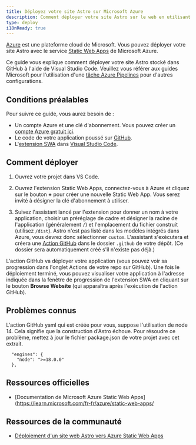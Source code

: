 ```yaml
---
title: Déployez votre site Astro sur Microsoft Azure
description: Comment déployer votre site Astro sur le web en utilisant Microsoft Azure.
type: deploy
i18nReady: true
---
```


[Azure](https://azure.microsoft.com/) est une plateforme cloud de Microsoft. Vous pouvez déployer votre site Astro avec le service [Static Web Apps](https://aka.ms/staticwebapps) de Microsoft Azure.

Ce guide vous explique comment déployer votre site Astro stocké dans GitHub à l'aide de Visual Studio Code. Veuillez vous référer aux guides Microsoft pour l'utilisation d'une [tâche Azure Pipelines](https://learn.microsoft.com/en-us/azure/devops/pipelines/tasks/reference/azure-static-web-app-v0?view=azure-pipelines) pour d'autres configurations.

## Conditions préalables
Pour suivre ce guide, vous aurez besoin de :

- Un compte Azure et une clé d'abonnement. Vous pouvez créer un [compte Azure gratuit ici](https://azure.microsoft.com/free).
- Le code de votre application poussé sur [GitHub](https://github.com/).
- L'[extension SWA](https://marketplace.visualstudio.com/items?itemName=ms-azuretools.vscode-azurestaticwebapps) dans [Visual Studio Code](https://code.visualstudio.com/).

## Comment déployer

1. Ouvrez votre projet dans VS Code.

2. Ouvrez l'extension Static Web Apps, connectez-vous à Azure et cliquez sur le bouton **+** pour créer une nouvelle Static Web App. Vous serez invité à désigner la clé d'abonnement à utiliser.

3. Suivez l'assistant lancé par l'extension pour donner un nom à votre application, choisir un préréglage de cadre et désigner la racine de l'application (généralement `/`) et l'emplacement du fichier construit (utilisez `/dist`). Astro n'est pas listé dans les modèles intégrés dans Azure, vous devrez donc sélectionner `custom`. L'assistant s'exécutera et créera une [Action GitHub](https://github.com/features/actions) dans le dossier `.github` de votre dépôt. (Ce dossier sera automatiquement créé s'il n'existe pas déjà.)

L'action GitHub va déployer votre application (vous pouvez voir sa progression dans l'onglet Actions de votre repo sur GitHub). Une fois le déploiement terminé, vous pouvez visualiser votre application à l'adresse indiquée dans la fenêtre de progression de l'extension SWA en cliquant sur le bouton **Browse Website** (qui apparaîtra après l'exécution de l'action GitHub).


## Problèmes connus
L'action GitHub yaml qui est créée pour vous, suppose l'utilisation de node 14. Cela signifie que la construction d'Astro échoue. Pour résoudre ce problème, mettez à jour le fichier package.json de votre projet avec cet extrait.

```
  "engines": {
    "node": ">=18.0.0"
  },
```

## Ressources officielles

- [Documentation de Microsoft Azure Static Web Apps](https://learn.microsoft.com/fr-fr/azure/static-web-apps/

## Ressources de la communauté 

- [Déploiement d'un site web Astro vers Azure Static Web Apps](https://www.blueboxes.co.uk/deploying-an-astro-website-to-azure-static-web-apps)
